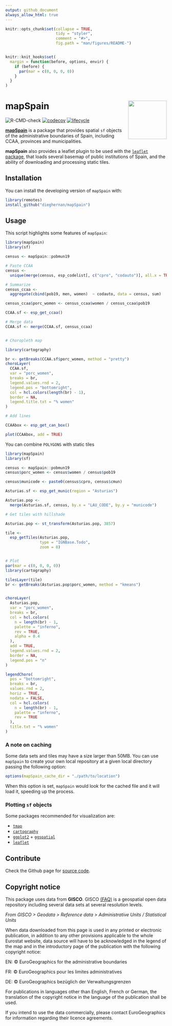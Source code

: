 ```yaml
---
output: github_document
always_allow_html: true
---
```


```r
knitr::opts_chunk$set(collapse = TRUE,
                      tidy = "styler",
                      comment = "#>",
                      fig.path = "man/figures/README-")


knitr::knit_hooks$set(
  margin = function(before, options, envir) {
    if (before) {
      par(mar = c(0, 0, 0, 0))
    }
  }
)
```

# mapSpain <img src="man/figures/logo.png" align="right" width="120" />

<!-- badges: start -->
![R-CMD-check](https://github.com/dieghernan/mapSpain/workflows/R-CMD-check/badge.svg)
[![codecov](https://codecov.io/gh/dieghernan/mapSpain/branch/master/graph/badge.svg)](https://codecov.io/gh/dieghernan/mapSpain)
[![lifecycle](https://img.shields.io/badge/lifecycle-experimental-orange.svg)](https://www.tidyverse.org/lifecycle/#experimental)
<!-- badges: end -->

**[mapSpain](https://dieghernan.github.io/mapSpain/)** is a package that provides spatial `sf` objects of the administrative boundaries of Spain, including CCAA, provinces and municipalities. 

**mapSpain** also provides a leaflet plugin to be used with the [`leaflet` package](https://rstudio.github.io/leaflet/), that loads several basemap of public institutions of Spain, and the ability of downloading and processing static tiles.

## Installation

You can install the developing version of `mapSpain` with:

``` r
library(remotes)
install_github("dieghernan/mapSpain")
```

## Usage

This script highlights some features of `mapSpain`:

```r
library(mapSpain)
library(sf)

census <- mapSpain::pobmun19

# Paste CCAA
census <-
  unique(merge(census, esp_codelist[, c("cpro", "codauto")], all.x = TRUE))

# Summarize
census_ccaa <-
  aggregate(cbind(pob19, men, women)  ~ codauto, data = census, sum)

census_ccaa$porc_women <- census_ccaa$women / census_ccaa$pob19

CCAA.sf <- esp_get_ccaa()

# Merge data
CCAA.sf <- merge(CCAA.sf, census_ccaa)


# Choropleth map

library(cartography)

br <- getBreaks(CCAA.sf$porc_women, method = "pretty")
choroLayer(
  CCAA.sf,
  var = "porc_women",
  breaks = br,
  legend.values.rnd = 2,
  legend.pos = "bottomright",
  col = hcl.colors(length(br) - 1),
  border = NA,
  legend.title.txt = "% women"
)

# Add lines

CCAAbox <- esp_get_can_box()

plot(CCAAbox, add = TRUE)

```

You can combine `POLYGONS` with static tiles

```r
library(mapSpain)
library(sf)

census <- mapSpain::pobmun19
census$porc_women <- census$women / census$pob19

census$municode <- paste0(census$cpro, census$cmun)

Asturias.sf <- esp_get_munic(region = "Asturias")

Asturias.pop <-
  merge(Asturias.sf, census, by.x = "LAU_CODE", by.y = "municode")

# Get tiles with hillshade

Asturias.pop <- st_transform(Asturias.pop, 3857)

tile <-
  esp_getTiles(Asturias.pop,
               type = "IGNBase.Todo",
               zoom = 8)


# Plot
par(mar = c(0, 0, 0, 0))
library(cartography)

tilesLayer(tile)
br <- getBreaks(Asturias.pop$porc_women, method = "kmeans")


choroLayer(
  Asturias.pop,
  var = "porc_women",
  breaks = br,
  col = hcl.colors(
    n = length(br) - 1,
    palette = "inferno",
    rev = TRUE,
    alpha = 0.4
  ),
  add = TRUE,
  legend.values.rnd = 2,
  border = NA,
  legend.pos = "n"
)

legendChoro(
  pos = "bottomright",
  breaks = br,
  values.rnd = 2,
  horiz = TRUE,
  nodata = FALSE,
  col = hcl.colors(
    n = length(br) - 1,
    palette = "inferno",
    rev = TRUE
  ),
  title.txt = "% women"
)

```

### A note on caching

Some data sets and tiles may have a size larger than 50MB. You can use `mapSpain` to create your own local repository at a given local directory passing the following option:

```r
options(mapSpain_cache_dir = "./path/to/location")
```

When this option is set, `mapSpain` would look for the cached file and it will load it, speeding up the process.

### Plotting `sf` objects

Some packages recommended for visualization are:

* [`tmap`](https://mtennekes.github.io/tmap/)    
* [`cartography`](http://riatelab.github.io/cartography/docs/)
* [`ggplot2`](https://github.com/tidyverse/ggplot2) + [`ggspatial`](https://github.com/paleolimbot/ggspatial)
* [`leaflet`](https://rstudio.github.io/leaflet/)

## Contribute

Check the Github page for [source code](https://github.com/dieghernan/mapSpain/).


## Copyright notice

This package uses data from **GISCO**. GISCO [(FAQ)](https://ec.europa.eu/eurostat/web/gisco/faq) is a geospatial open data repository including several data sets at several resolution levels.

*From GISCO > Geodata > Reference data > Administrative Units / Statistical Units*

When data downloaded from this page is used in any printed or electronic publication, in addition to any other provisions applicable to the whole Eurostat website, data source will have to be acknowledged in the legend of the map and in the introductory page of the publication with the following copyright notice:

EN: &copy; EuroGeographics for the administrative boundaries

FR: &copy; EuroGeographics pour les limites administratives

DE: &copy; EuroGeographics bez&uuml;glich der Verwaltungsgrenzen

For publications in languages other than English, French or German, the translation of the copyright notice in the language of the publication shall be used.

If you intend to use the data commercially, please contact EuroGeographics for information regarding their licence agreements.
